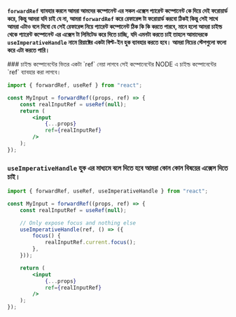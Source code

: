 
**`forwardRef` ব্যাবহার করলে আমরা আমদের কম্পোনেন্ট এর সকল এক্সেস প্যারেন্ট কম্পোনেন্ট কে দিয়ে দেই ফরোয়ার্ড করে, কিন্তু আমরা যদি চাই যে না, আমরা `forwardRef` করে রেফারেন্স টা ফরোয়ার্ড করবো ঠিকই কিন্তু সেই সাথে আমরা এটাও বলে দিবো যে সেই রেফারেন্স নিয়ে প্যারেন্ট কম্পোনেন্ট ঠিক কি কি করতে পারবে, মানে হলো আমরা চাইল্ড থেকে প্যারেন্ট কম্পোনেন্ট এর এক্সেস টা লিমিটেড করে দিতে চাচ্ছি, যদি এমনটা করতে চাই তাহলে আমাদেরকে `useImperativeHandle` নামে রিয়াক্টের একটা বিল্ট-ইন হুক ব্যাবহার করতে হবে। আমরা নিচের স্টেপগুলো ফলো করে এটা করতে পারি।**

<Steps>
### চাইল্ড কম্পোনেন্টের ভিতর একটা `ref` নেয়া লাগবে সেই কম্পোনেন্টের NODE এ চাইল্ড কম্পোনেন্টের `ref` ব্যাবহার করা লাগবে।

```jsx {4,8}
import { forwardRef, useRef } from "react";

const MyInput = forwardRef((props, ref) => {
    const realInputRef = useRef(null);
    return (
        <input
            {...props}
            ref={realInputRef}
        />
    );
});
```

### `useImperativeHandle` হুক এর মাধ্যমে বলে দিতে হবে আমরা কোন কোন বিষয়ের এক্সেস দিতে চাই।

```jsx {7-11}
import { forwardRef, useRef, useImperativeHandle } from "react";

const MyInput = forwardRef((props, ref) => {
    const realInputRef = useRef(null);

    // Only expose focus and nothing else
    useImperativeHandle(ref, () => ({
        focus() {
            realInputRef.current.focus();
        },
    }));

    return (
        <input
            {...props}
            ref={realInputRef}
        />
    );
});
```

</Steps>

